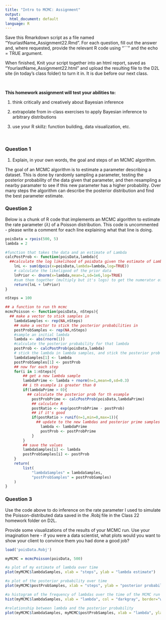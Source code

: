 ```yaml
---
title: "Intro to MCMC: Assignment"
output:
  html_document: default
language: R
---
```


<!-- To render the assignment in Rmarkdown, enter the command below in the R console -->
<!-- rmarkdown::render("Class_22_Assignment.Rmd") -->


Save this Rmarkdown script as a file named “YourlastName_Assignment22.Rmd”. 
For each question, fill out the answer and, where requested, 
provide the relevant R code using "```" and the echo = TRUE argument.

When finished, Knit your script together into an html report, 
saved as “YourlastName_Assignment22.html” and upload the 
resulting file to the D2L site (in today’s class folder) to turn it in. 
It is due before our next class.

\

**This homework assignment will test your abilities to:**

1. think critically and creatively about Bayesian inference

2. extrapolate from in-class exercises to apply Bayesian inference to arbitrary distributions

3. use your R skillz: function building, data visualization, etc.

\

### Question 1

1. Explain, in your own words, the goal and steps of an MCMC algorithm.

The goal of an MCMC algorithm is to estimate a parameter describing a dataset. This is done by randomly sampling a parameter, testing the posterior probability of the data given that parameter, and then resampling a nearby paramater to see if this new parameter has a higher probability. Over many steps the algorithm can describe the posterior distribution and find the best parameter estimate.

### Question 2

Below is a chunk of R code that implements an MCMC algorithm 
to estimate the rate parameter ($\lambda$) of a Poisson distribution. 
This code is uncommented - please write a comment for each line 
explaining what that line is doing.

```r

poisData = rpois(500, 5)
lambda = 2

#function that takes the data and an estimate of Lambda
calcPostProb <- function(poisData,lambda){
  ##calculate the log likelihood of poisData given the estimate of Lambda
	lnL <- sum(dpois(x=poisData,lambda=lambda,log=TRUE))
	# calculate the likeligood of the prior data
	lnPrior <- dnorm(x=lambda,mean=1,sd=1e6,log=TRUE)
	#sum them together (multiply but it's logs) to get the numerator of the Bayes equation
	return(lnL + lnPrior) 
}

nSteps = 100

## a function to run th mcmc
mcmcPoisson <- function(poisData, nSteps){
  ## make a vector to stick samples in
	lambdaSamples <- rep(NA,nSteps)
	## make a vector to stick the posterior probabilities in 
	postProbSamples <- rep(NA,nSteps)
	#sample an initial lambda
	lambda <- abs(rnorm(1))
	#calculate the posterior probability for that lambda
	postProb <- calcPostProb(poisData,lambda)
	# stick the lambda in lambda samples, and stick the posterior prob there as well
	lambdaSamples[1] <- lambda
	postProbSamples[1] <- postProb
	## now for each step
	for(i in 1:nSteps){
	    ## get a new lambda sample
	  	lambdaPrime <- lambda + rnorm(n=1,mean=0,sd=0.3)
	  	## i th esample is greater than 0
		if(lambdaPrime > 0){
		  ## calculate the posterior prob for th esample
			postProbPrime <- calcPostProb(poisData,lambdaPrime)
			## calculate R 
			postRatio <- exp(postProbPrime - postProb)
			## if it's good
			if(postRatio > runif(n=1,min=0,max=1)){
			  ## update to the new lambdas and posterior prime samples
				lambda <- lambdaPrime
				postProb <- postProbPrime
			}
		}
	  	## save the values
		lambdaSamples[i] <- lambda
		postProbSamples[i] <- postProb
	}
	return(
		list(
			"lambdaSamples" = lambdaSamples,
			"postProbSamples" = postProbSamples)
	)
}
```


### Question 3

Use the code above to do inference on the rate parameter 
I used to simulate the Poisson-distributed data saved in the 
.Robj file in the Class 22 homework folder on D2L.

Provide some visualizations of the results of your MCMC run.
Use your imagination here - if you were a data scientist, 
what plots would you want to show your client to convince 
them you had done a good job?

```r

load('poisData.Robj')

myMCMC = mcmcPoisson(poisData, 500)

#a plot of my estimate of lambda over time
plot(myMCMC$lambdaSamples, xlab = "steps", ylab = "lambda estimate")

#a plot of the posterior probability over time
plot(myMCMC$postProbSamples, xlab = "steps", ylab = "posterior probability")

#a histogram of the frequency of lambdas over the time of the MCMC run
hist(myMCMC$lambdaSamples, xlab = "lambda", col = "darkgray", border="white", breaks=100)

#relationship between lambda and the posterior probability
plot(myMCMC$lambdaSamples, myMCMC$postProbSamples, xlab = "lambda", ylab = "posterior probability", bty="n")

```



      